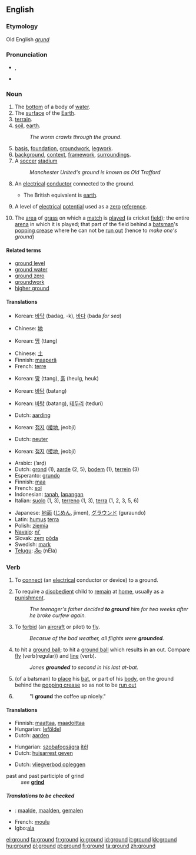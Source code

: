 ==English==

{{rank|followed|fear|evening|428|ground|understand|fine|law}}

===Etymology===
Old English ''[[grund]]''

===Pronunciation===
*{{IPA|/'gɹaʊnd/}}, {{SAMPA|/"graUnd/}}
*{{audio|en-us-ground.ogg|Audio (US)}}

===Noun===
{{en-noun}}

#The [[bottom]] of a body of [[water]].
#The [[surface]] of the [[Earth]].
#[[terrain]].
#[[soil]], [[earth]].
#:''The worm crawls through the ground''.
#[[basis]], [[foundation]], [[groundwork]], [[legwork]].
#[[background]], [[context]], [[framework]], [[surrounding]]s.  
#A [[soccer]] [[stadium]]
#:''Manchester United's ground is known as Old Trafford''
#{{US}} An [[electrical]] [[conductor]] connected to the ground.  
#*The British equivalent is [[earth]].
#{{US}} A level of [[electrical]] [[potential]] used as a [[zero]] [[reference]].
#{{cricket}} The [[area]] of [[grass]] on which a [[match]] is [[played]] (a cricket [[field]]); the entire [[arena]] in which it is played; that part of the field behind a [[batsman]]'s [[popping crease]] where he can not be [[run out]] (hence to ''make one's ground'')

====Related terms====
*[[ground level]]
*[[ground water]]
*[[ground zero]]
*[[groundwork]]
*[[higher ground]]

====Translations====
{{trans-top|the bottom of a body of water}}
{{trans-mid}}
*Korean: [[바닥]] (badag, -k), [[바다]] (bada ''for sea'')
{{trans-bottom}}

{{trans-top|the surface of the Earth}}
*Chinese: [[地]]
{{trans-mid}}
*Korean: [[땅]] (ttang)
{{trans-bottom}}

{{trans-top|soil, earth}}
*Chinese: [[土]]
*Finnish: [[maaperä]]
*French: [[terre]] {{f}}
{{trans-mid}}
*Korean: [[땅]] (ttang), [[흙]] (heulg, heuk) 
{{trans-bottom}}

{{trans-top|basis, foundation, groundwork}}
{{trans-mid}}
*Korean: [[바탕]] (batang)
{{trans-bottom}}

{{trans-top|background, context, framework, surroundings}}
{{trans-mid}}
*Korean: [[바탕]] (batang), [[테두리]] (teduri) 
{{trans-bottom}}

{{trans-top|electrical conductor connected to point of zero potential}}
*Dutch: [[aarding]] {{f}}
{{trans-mid}}
*Korean: [[접지]] ([[接]][[地]], jeobji)
{{trans-bottom}}

{{trans-top|electrical point of zero potential}}
*Dutch: [[neuter]] {{m}}
{{trans-mid}}
*Korean: [[접지]] ([[接]][[地]], jeobji)
{{trans-bottom}}

{{rfc-trans}}
{{top}}
*Arabic: {{ARchar|[[ارض|أرض]]}} (’arḍ) {{f}}
*Dutch: [[grond]] {{m}} (1), [[aarde]] {{f}} (2, 5), [[bodem]] {{m}} (1), [[terrein]] {{n}} (3)
*Esperanto: [[grundo]]
*Finnish: [[maa]]
*French: [[sol]] {{m}}
*Indonesian: [[tanah]], [[lapang|lapangan]]
*Italian: [[suolo]] {{m}} (1, 3), [[terreno]] {{m}} (1, 3), [[terra]] {{f}} (1, 2, 3, 5, 6)
{{mid}}
*Japanese: [[地面]] ([[じめん]], jimen), [[グラウンド]] (guraundo)
*Latin: [[humus]] {{f}} [[terra]] {{f}}
*Polish: [[ziemia]] {{f}}
*[[Navajo]]: [[ni']]
*Slovak: [[zem]] [[pôda]]
*Swedish: [[mark]]
*[[Telugu]]: [[నేల]] (nEla)
{{bottom}}

===Verb===
{{en-verb}}

# To [[connect]] (an [[electrical]] conductor or device) to a ground.
# {{transitive}} To require a [[disobedient]] child to [[remain]] at [[home]], usually as a [[punishment]].
#: ''The teenager's father decided '''to ground''' him for two weeks after he broke curfew again.''
# {{transitive}} To [[forbid]] (an [[aircraft]] or pilot) to [[fly]].
#: ''Becasue of the bad weather, all flights were '''grounded'''.''
# {{baseball}} to hit a [[ground ball]]; to hit a [[ground ball]] which results in an out.  Compare [[fly]] (verb(regular)) and [[line]] (verb).
#: ''Jones '''grounded''' to second in his last at-bat.''
# {{cricket}} (of a batsman) to [[place]] his [[bat]], or part of his [[body]], on the ground behind the [[popping crease]] so as not to be [[run out]]
# {{past of|[[grind]]}}
#:"I '''ground''' the coffee up nicely."

====Translations====
{{trans-top|to connect an electrical conductor}}
*Finnish: [[maattaa]], [[maadoittaa]]
*Hungarian: [[leföldel]]
*Dutch: [[aarden]]
{{trans-mid}}
{{trans-bottom}}

{{trans-top|to require a child to remain at home}}
*Hungarian: [[szobafogság]]ra [[ítél]]
*Dutch: [[huisarrest geven]]
{{trans-mid}}
{{trans-bottom}}

{{trans-top|to forbid an aircraft or pilot to fly}}
*Dutch: [[vliegverbod opleggen]]
{{trans-mid}}
{{trans-bottom}}

;past and past participle of grind
:''see'' '''[[grind]]'''

=====Translations to be checked=====
{{checktrans}}
*{{ttbc|Dutch}}: [[maalde]], [[maalden]], [[gemalen]]

*French: [[moulu]]
*Igbo:[[ala]]

[[el:ground]]
[[fa:ground]]
[[fr:ground]]
[[io:ground]]
[[id:ground]]
[[it:ground]]
[[kk:ground]]
[[hu:ground]]
[[pl:ground]]
[[pt:ground]]
[[fi:ground]]
[[ta:ground]]
[[zh:ground]]